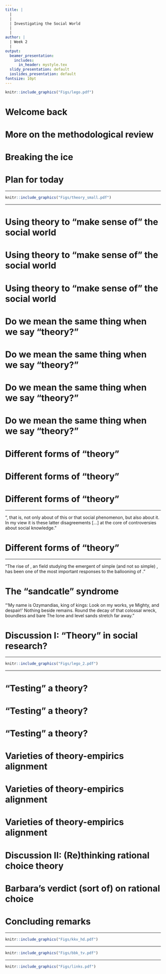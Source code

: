 ```yaml
---
title: |
  |
  |
  | Investigating the Social World
  |
  |
author: |
  | Week 2
  |
output:
  beamer_presentation:
    includes:
      in_header: mystyle.tex
  slidy_presentation: default
  ioslides_presentation: default
fontsize: 10pt
---
```


\vspace{0.7cm}
```r
knitr::include_graphics("Figs/lego.pdf")
```
\vspace{0.5cm}
\begin{center}
Welcome back!
\end{center}

# Welcome back

\begin{itemize}
  \item Questions?
  
  \vspace{0.2cm}
  \item Student-staff communication
  \vspace{0.1cm}
  \begin{itemize}
    \item Emails
    \item Office hours
    \item Student representative
    \item Substack program newsletter
  \end{itemize}
  
  \vspace{0.2cm}
  \item Assessment I: The methodological review
  \vspace{0.1cm}
  \begin{itemize}
    \item Examine a published \textbf{peer-reviewed} article
    \item Answer \textbf{three} questions
    \item Write up to \textbf{500 words} (max) for each
    \item Due on midday \textbf{31 March 2023}
  \end{itemize}
\end{itemize}

# More on the methodological review

\begin{small}
\begin{itemize}
  \item You will read closely one of the articles provided by us -- the questions and articles will be released on Moodle \textbf{at the beginning of Reading Week}.
  \vspace{0.2cm}
  \item The questions will be based on the ones for group exercise in class.
  \vspace{0.2cm}
  \item No outside/additional research is needed. The presumption is you do not need any citations. No need to quote anything.
  \vspace{0.2cm}
  \item It is not a test -- there is no rubric, and feel free to surprise us. You can come to my office hours to discuss any questions and/or your preliminary responses with me.
  \vspace{0.2cm}
  \item \textbf{Do not plagiarize}.
\end{itemize}
\end{small}

# Breaking the ice

\begin{itemize}
  \item Recap: To \textbf{produce valid knowledge claims}  (cool, but how?)
  
  \vspace{0.6cm}
  \item Today: "\textbf{Theory comes to rescue}" (?)
  \vspace{0.1cm}
  \begin{itemize}
    \item What is your subject area? Have you taken any module with "theory" in the title?
    \vspace{0.1cm}
    
    \item What is the most important/famous theory in your subject area? And what makes it important/famous?
    \vspace{0.1cm}
    
    \item What is your main takeaway from the TED Talk by Simon Sinek. What is your main takeaway? Do you like what you hear? Is there really a "theory" in the talk?
  \end{itemize}
\end{itemize}

# Plan for today

\begin{itemize}
  \item Part I
    \begin{itemize}
      \item Lecture: What is theory and what theory does for you
      \item Discussion: Using theory in social research
    \end{itemize}
  \vspace{1cm}
  \item Part II 
    \begin{itemize}
      \item Lecture: Use empirical to build/evaluate a theory
      \item Discussion: (Re)thinking rational choice theory
    \end{itemize}
\end{itemize}

---

\vspace{0.2cm}
\begin{center}
\textbf{Part I}
\end{center}
\vspace{0.4cm}
```r
knitr::include_graphics("Figs/theory_small.pdf")
```
\vspace{0.4cm}
\begin{center}
\textbf{What is theory, and what does it do (does not do)?}
\end{center}

---

\vspace{0.5cm}
\begin{itemize}
  \item What do we use theory for in social research?
  \vspace{1cm}
  \item Do we mean the same thing when we say "theory?"
  \vspace{1cm}
  \item How do you present and formulate your theory?
\end{itemize}

# Using theory to "make sense of" the social world

\begin{itemize}
  \item Description and interpretation
  \vspace{0.8cm}
  \item Explanation and prediction
\end{itemize}

# Using theory to "make sense of" the social world

\begin{itemize}
  \item Description and interpretation
  \vspace{0.1cm}
  \begin{itemize}
    \item Focus on holding a certain level of descriptive accuracy
    \item Focus on providing what we see a "meaning"
    \item Focus on conceptualizing and defining
  \end{itemize}
  \vspace{0.8cm}
  \item Explanation and prediction
\end{itemize}

# Using theory to "make sense of" the social world

\begin{itemize}
  \item Description and interpretation
  \vspace{0.8cm}
  \item Explanation and prediction
  \vspace{0.1cm}
  \begin{itemize}
    \item Focus on unpacking the structural and process mechanisms between different factors
    \item Focus on reaching a certain level of de-contextualization, for generalization (to a set of similar phenomena)
    \item Focus on forecasting and predictions (?)
  \end{itemize}
\end{itemize}

# Do we mean the same thing when we say "theory?"

\begin{itemize}
  \item Theory as ideology
  \vspace{0.8cm}
  \item Theory as paradigm
  \vspace{0.8cm}
  \item Theory as approach
\end{itemize}

# Do we mean the same thing when we say "theory?"

\begin{itemize}
  \item Theory as ideology
  \vspace{0.15cm}
  \begin{itemize}
      \item Ways of "envisioning"
      \item A set of systematic arguments about how the social world should be
      \item Call for norm/value making/changing
  \end{itemize}
  \vspace{0.8cm}
  \item Theory as paradigm
  \vspace{0.8cm}
  \item Theory as approach
\end{itemize}

# Do we mean the same thing when we say "theory?"

\begin{itemize}
  \item Theory as ideology
  \vspace{0.8cm}
  \item Theory as paradigm
  \vspace{0.15cm}
  \begin{itemize}
    \item Ways of "explaining" (or predicting)
    \item A set of somewhat consistent explanations and hypotheses
    \item Taken together, a "coherent" worldview
  \end{itemize}
  \vspace{0.8cm}
  \item Theory as approach
\end{itemize}

# Do we mean the same thing when we say "theory?"

\begin{itemize}
  \item Theory as ideology
  \vspace{0.8cm}
  \item Theory as paradigm
  \vspace{0.8cm}
  \item Theory as approach
  \vspace{0.15cm}
  \begin{itemize}
    \item Ways of "viewing"
    \item A claim that certain factors deserve our attention
    \item A belief that certain methods are the most and appropriate means of understanding
  \end{itemize}
\end{itemize}

# Different forms of "theory"

\begin{itemize}
  \item Verbal
  \vspace{0.8cm}
  \item Formal (mathematical)
  \vspace{0.8cm}
  \item Combined
\end{itemize}

# Different forms of "theory"

\begin{itemize}
  \item Verbal
  \vspace{0.1cm}
  \begin{itemize}
    \item Perhaps the most common form of theoretical expressions
    \item Use of language is important -- the analysis of "meaning" (or the discourse)
    \item Abstraction through metaphor and analogy
  \end{itemize}
  \vspace{0.8cm}
  \item Formal (mathematical/computational)
  \vspace{0.8cm}
  \item Combined
\end{itemize}

# Different forms of "theory"

\begin{itemize}
  \item Verbal
  \vspace{0.8cm}
  \item Formal (mathematical/computational)
  \vspace{0.1cm}
  \begin{itemize}
    \item "A model or set of rules and assumptions used to understand various behaviors in mathematical terms" (APA)
    \item A lot of existing/emerging fields, such as agent-based modeling, positive/game theory, social "physics," and complexity theory (or complex system)
    \item An active area calling for vibrant, constructive interdisciplinary research
  \end{itemize}
  \vspace{0.8cm}
  \item Combined
\end{itemize}

---

\vspace{0.2cm}
\begincols
  \begincol{.4\textwidth}
    \begin{figure}
    \centering
    \includegraphics[scale=0.3]{Figs/reed}
    \end{figure}
  \endcol
  \begincol{.5\textwidth}
  "\textbf{We have disagreements}, that is, not only about \textbf{how we establish the sheer existence} of this or that social phenomenon, but also about \textbf{how we can claim to correctly and effectively explain, criticize, or interpret} it. In my view it is these latter disagreements [...] at the core of controversies about social knowledge."
  \endcol
\endcols

# Different forms of "theory"

\begin{itemize}
  \item Verbal
  \vspace{0.8cm}
  \item Formal (mathematical)
  \vspace{0.8cm}
  \item Combined: The "Analytic Narratives" project
  \vspace{0.1cm}
  \begin{itemize}
    \item An initiative started by several political economists in the 1990s
    \item Intersection of economics, economic history, and political science
    \item Integration of "elegant" rational choice-like theory and "thick" descriptions
  \end{itemize}
\end{itemize}

---

\vspace{0.2cm}
\begincols
  \begincol{.4\textwidth}
    \begin{figure}
    \centering
    \includegraphics[scale=0.3]{Figs/sfi}
    \end{figure}
  \endcol
  \begincol{.4\textwidth}
  "The rise of \textbf{complexity theory}, an \textbf{interdisciplinary} field studying the emergent \textbf{behavior and patterns of the interactions} of simple (and not so simple) \textbf{components}, has been one of the most important responses to the ballooning of \textbf{knowledge}."
  \endcol
\endcols

# The "sandcatle" syndrome

\vspace{0.2cm}
\begincols
  \begincol{.4\textwidth}
    \begin{figure}
    \centering
    \includegraphics[scale=0.35]{Figs/castles}
    \end{figure}
  \endcol
  \begincol{.5\textwidth}
  "'My name is Ozymandias, king of kings: Look on my works, ye Mighty, and despair!' Nothing beside remains. Round the decay of that colossal wreck, boundless and bare The lone and level sands stretch far away."
  \endcol
\endcols

# Discussion I: "Theory" in social research?

\begin{itemize}
  \item Group exercise
  \begin{itemize}
    \item Share the article you have with each other.
    \item What does the theory say and do, if there is one?
    \item What are the main strategies of theoretical expression and construction?
    \item Is the article a victim of the "sandcastle" syndrome?
  \end{itemize}
  \vspace{0.6cm}
  \item Plenary discussion: Come up with an article and share with the whole class.
\end{itemize}

---

\vspace{0.2cm}
\begin{center}
\textbf{Part II}
\end{center}
\vspace{0.4cm}
```r
knitr::include_graphics("Figs/lego_2.pdf")
```
\vspace{0.4cm}
\begin{center}
\textbf{"Building" your theory}
\end{center}

---

\vspace{0.5cm}
\begin{itemize}
  \item Empirics serve as the bedrock for the theory-building exercise.
  \vspace{1cm}
  \item Can you test a theory? Quick answer: Not quite.
  \vspace{1cm}
  \item How can we establish the "alignment" between your theory and empirics?
\end{itemize}

# "Testing" a theory?

\begin{itemize}
  \item "A theory needs to be falsifiable"
  
  \vspace{0.1cm}
  \begin{itemize}
    \item Falsification is important: We can reject something if it is inconsistent with our findings
    \item Intuitively, this statement may seen fine -- many theory-claiming people cherry pick the evidence to serve their need
    \item The myth (or partial understanding) stems from the confusion with respect to the distinction between theory and hypothesis
  \end{itemize}
  \vspace{0.6cm}
  \item Testing theory v observable implications
  \vspace{0.6cm}
  \item Critical tests
\end{itemize}

# "Testing" a theory?

\begin{itemize}
  \item "A theory needs to be falsifiable"
  \vspace{0.6cm}
  \item Testing theory v observable implications
  \begin{itemize}
    \item Hypothesis is an "observable" implication we derive from our theoretical claims
    \item But our observation may be explained or interpreted by more than one theory
    \item To "formalize" the idea: Theory is the \textbf{sufficient} condition for your hypothesis, but your hypothesis is NOT necessarily a necessary condition for your theory
  \end{itemize}
  \vspace{0.6cm}
  \item Critical tests
\end{itemize}

# "Testing" a theory?

\begin{itemize}
  \item "A theory needs to be falsifiable"
  \vspace{0.6cm}
  \item Testing theory v observable implications
  \vspace{0.6cm}
  \item Critical tests
  \vspace{0.1cm}
  \begin{itemize}
    \item Ruling out the rival explanations
    \item Additional tests are needed to making a compelling theoretical claim based on your findings
    \item A good example is medical checks -- having a cold can mean so many different things
  \end{itemize}
\end{itemize}

# Varieties of theory-empirics alignment

\begin{itemize}
  \item Deduction
  \vspace{0.1cm}
  \begin{itemize}   
    \item Evaluating theoretical claims by trying to "falsify" the hypotheses derived from these claims
    \item We use data to "test" our hypothesis, but rejecting hypotheses may not mean we have to reject the theory (but it does reduce our faith in the theory, however)
    \item Ideal if you attempt to adjudicate competing theoretical claims
  \end{itemize}
  \vspace{0.8cm}
  \item Induction
  \vspace{0.8cm}
  \item Abduction
\end{itemize}

# Varieties of theory-empirics alignment

\begin{itemize}
  \item Deduction
  \vspace{0.8cm}
  \item Induction
  \vspace{0.1cm}
  \begin{itemize}
    \item Producing potentially generalizable claims based on our (systematic) observations
    \item Prone to any unfair or unwarranted rejections with only an "exception" or "outlier"
    \item Better for showing the existence a "theoretical" possibility
  \end{itemize}
  \vspace{0.8cm}
  \item Abduction
\end{itemize}

# Varieties of theory-empirics alignment

\begin{itemize}
  \item Deduction
  \vspace{0.8cm}
  \item Induction
  \vspace{0.8cm}
  \item Abduction
  \vspace{0.1cm}
  \begin{itemize}
    \item Starting by (surprisingly) finding that a hypothesis does NOT work well and may trigger the need for new data and interpretations/explanations
    \item Can be seen as a sequential integration of deductive-inductive processes
    \item Common for the task of theoretical refinement (or improvement)
  \end{itemize}
\end{itemize}

# Discussion II: (Re)thinking rational choice theory

\begin{itemize}
  \item Come up with a succinct definition of "rational choice theory."
  \vspace{0.3cm}
  \item Why does Barbara Geddes say "rational choice theory is not a theory?" Do you agree?
  \vspace{0.3cm}
  \item Why does Jon Elster say rational choice theory is "too ambitious?" Do you agree?
  \vspace{0.3cm}
  \item Should we ditch rational choice theory? Or we can try to make it better, using induction, deduction, and/or abduction?
\end{itemize}

# Barbara's verdict (sort of) on rational choice

\begin{itemize}
  \item There are many \textbf{misperceptions} about rational choice.
  
  \begin{itemize}
    \item Rational choice does not assume people are "selfish."
    \item Rational choice does not assume people are driven by material interests.
    \item Rational choice does not assume preferences are stable or fixed.
    \item Rational choice does not ignore/discard ideology and/or history.
  \end{itemize}
  
  \vspace{0.2cm}
  \item Rational choice is an \textbf{approach} (i.e., ways of seeing), not a theory.
  
  \begin{itemize}
    \item Rational choice highlights the importance of "rationality." 
    \item Rational choice does not dictate a single or universal explanation/prediction.
    \item Rational choice provides a micro-foundation for us to research the social world.
  \end{itemize}
\end{itemize}

# Concluding remarks

\begin{itemize}
  \item Foster "cultural competency" among social researchers
  \begin{itemize}
    \item Be open-minded. "Theory" can refer to very different things, and it is important for us to respect (and understand) the differences.
    \item Be transparent. Your preferences and the choices you make (and do your best to explain them) in your research.
    \item Be cautious. The way you treat and build theory (paradigm v approach) will affect the answers you offer.
  \end{itemize}
  \vspace{0.5cm}
  
  \item Bolster the theory-empirics alignment with \textit{high-quality} evidence
  \begin{itemize}
    \item Why should we use "numbers" to study the social world?
    \item Why is causality important? Is causality always a must?
    \item How can we generalize our insights beyond a case?
  \end{itemize}
\end{itemize}

---

\vspace{0.2cm}
```r
knitr::include_graphics("Figs/kkv_hd.pdf")
```

---

\vspace{0.5cm}
\begin{center}
Thank you!
\end{center}
\vspace{0.3cm}
```r
knitr::include_graphics("Figs/bbk_tv.pdf")
```
\vspace{0.3cm}
\begin{center}
\texttt{c.cheng@bbk.ac.uk}
\end{center}

---

\vspace{0.5cm}
\begin{center}
Thank you!
\end{center}
\vspace{0.3cm}
```r
knitr::include_graphics("Figs/links.pdf")
```
\vspace{0.3cm}
\begin{center}
\texttt{c.cheng@bbk.ac.uk}
\end{center}